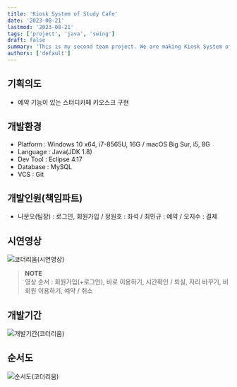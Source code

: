```yaml
---
title: 'Kiosk System of Study Cafe'
date: '2023-08-21'
lastmod: '2023-08-21'
tags: ['project', 'java', 'swing']
draft: false
summary: 'This is my second team project. We are making Kiosk System of Study Cafe by Java Swing. Main functions are login, reservation, payment.'
authors: ['default']
---
```


## 기획의도

- 예약 기능이 있는 스터디카페 키오스크 구현

## 개발환경

- Platform : Windows 10 x64, i7-8565U, 16G / macOS Big Sur, i5, 8G
- Language : Java(JDK 1.8)
- Dev Tool : Eclipse 4.17
- Database : MySQL
- VCS : Git

## 개발인원(책임파트)

- 나문오(팀장) : 로그인, 회원가입 / 정원호 : 좌석 / 최민규 : 예약 / 오지수 : 결제

## 시연영상

![코더리움(시연영상)](https://user-images.githubusercontent.com/65845572/134525436-77926af1-3f1b-4122-b046-30f651d6277b.gif)
> **NOTE**  
> 영상 순서 : 회원가입(+로그인), 바로 이용하기, 시간확인 / 퇴실, 자리 바꾸기, 비회원 이용하기, 예약 / 취소

## 개발기간

![개발기간(코더리움)](https://user-images.githubusercontent.com/65845572/134536706-ae43246d-dba3-4a66-9e52-288617a50d5f.png)

## 순서도

![순서도(코더리움)](https://user-images.githubusercontent.com/65845572/134536749-4633d2de-f949-434b-bce0-29ec954a985d.png)
